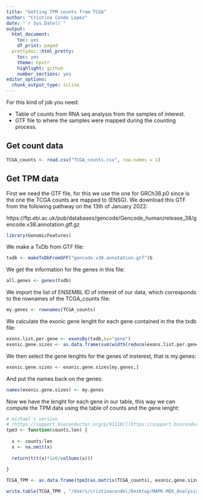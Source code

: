 ```yaml
---
title: "Getting TPM counts from TCGA"
author: "Cristina Conde Lopez"
date: "`r Sys.Date()`"
output:
  html_document:
    toc: yes
    df_print: paged
  prettydoc::html_pretty:
    toc: yes
    theme: hpstr
    highlight: github
    number_sections: yes
editor_options:
  chunk_output_type: inline
---
```


For this kind of job you need:

- Table of counts from RNA seq analysis from the samples of interest.
- GTF file to where the samples were mapped during the counting process.

## Get count data

```r
TCGA_counts <- read.csv("TCGA_counts.csv", row.names = 1)
```

## Get TPM data

First we need the GTF file, for this we use the one for GRCh38.p0 since is the one the TCGA counts are mapped to (ENSG). We download this GTF from the following pathway on the 13th of January 2022:

https://ftp.ebi.ac.uk/pub/databases/gencode/Gencode_human/release_38/gencode.v38.annotation.gtf.gz

```r
library(GenomicFeatures)
```

We make a TxDb from GTF file:

```r
txdb <- makeTxDbFromGFF("gencode.v38.annotation.gtf")G
```

We get the information for the genes in this file:

```r
all.genes <- genes(txdb)
```

We import the list of ENSEMBL ID of interest of our data, which corresponds to the rownames of the TCGA_counts file:

```r
my.genes <- rownames(TCGA_counts)
```
   
We calculate the exonic gene lenght for each gene contained in the the txdb file:

```r
exons.list.per.gene <- exonsBy(txdb,by="gene")
exonic.gene.sizes <- as.data.frame(sum(width(reduce(exons.list.per.gene))))
```

We then select the gene lenghts for the genes of insterest, that is my.genes:    
   
```r
exonic.gene.sizes <- exonic.gene.sizes[my.genes,]
```
  
And put the names back on the genes:

```r
names(exonic.gene.sizes) <- my.genes
```

Now we have the lenght for each gene in our table, this way we can compute the TPM data using the table of counts and the gene lenght:
    
```r
# michael's version
# [https://support.bioconductor.org/p/91218/](https://support.bioconductor.org/p/91218/)
tpm3 <- function(counts,len) {
 
  x <- counts/len
  x <- na.omit(x)
  
  return(t(t(x)*1e6/colSums(x)))
 
}
```
   
```r
TCGA_TPM <- as.data.frame(tpm3(as.matrix(TCGA_counts), exonic.gene.sizes))
```

```r
write.table(TCGA_TPM , "/Users/cristinacondel/Desktop/MAPK-MEK_Analysis/Gene_signatures/TCGA_TPM_ENSMBL.txt", sep = "\t", row.names = T, quote = F)
```